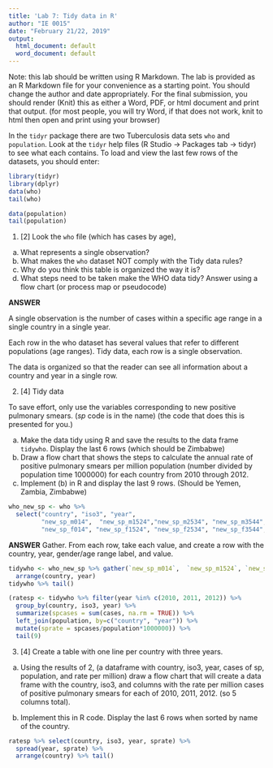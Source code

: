```yaml
---
title: 'Lab 7: Tidy data in R'
author: "IE 0015"
date: "February 21/22, 2019"
output:
  html_document: default
  word_document: default
---
```


Note: this lab should be written using R Markdown.  The lab is provided as an R Markdown file for your convenience as a starting point. You should change the author and date appropriately. For the final submission, you should render (Knit) this as either a Word, PDF, or html document and print that output. (for most people, you will try Word, if that does not work, knit to html then open and print using your browser)

In the `tidyr` package there are two Tuberculosis data sets `who` and `population`.  Look at the `tidyr` help files (R Studio -> Packages tab -> tidyr) to see what each contains. To load and view the last few rows of the datasets, you should enter:

```r
library(tidyr)
library(dplyr)
data(who)
tail(who)
```
```r
data(population)
tail(population)
```

1. [2] Look the `who` file (which has cases by age), 

a. What represents a single observation?  
b. What makes the `who` dataset NOT comply with the Tidy data rules?  
c. Why do you think this table is organized the way it is?
d. What steps need to be taken make the WHO data tidy? Answer using a flow chart (or process map or pseudocode)

**ANSWER**

A single observation is the number of cases within a specific age range in a single country in a single year.

Each row in the who dataset has several values that refer to different populations (age ranges). Tidy data, each row is a single observation.

The data is organized so that the reader can see all information about a country and year in a single row.

2. [4]  Tidy data

To save effort, only use the variables corresponding to new positive pulmonary smears. (*sp* code is in the name) (the code that does this is presented for you.)

a. Make the data tidy using R and save the results to the data frame `tidywho`. Display the last 6 rows (which should be Zimbabwe)
b. Draw a flow chart that shows the steps to calculate the annual rate of positive pulmonary smears per million population (number divided by population time 1000000) for each country from 2010 through 2012.  
c. Implement (b) in R and display the last 9 rows. (Should be Yemen, Zambia, Zimbabwe)



```r
who_new_sp <- who %>% 
  select("country", "iso3", "year", 
         "new_sp_m014",  "new_sp_m1524","new_sp_m2534", "new_sp_m3544", "new_sp_m4554", "new_sp_m5564", "new_sp_m65", 
         "new_sp_f014", "new_sp_f1524", "new_sp_f2534", "new_sp_f3544", "new_sp_f4554", "new_sp_f5564", "new_sp_f65")
```
**ANSWER**
Gather. From each row, take each value, and create a row with the country, year, gender/age range label, and value.

```r
tidywho <- who_new_sp %>% gather(`new_sp_m014`,  `new_sp_m1524`, `new_sp_m2534`, `new_sp_m3544`, `new_sp_m4554`, `new_sp_m5564`, `new_sp_m65`,   `new_sp_f014`, `new_sp_f1524`, `new_sp_f2534`, `new_sp_f3544`, `new_sp_f4554`, `new_sp_f5564`, `new_sp_f65`, key = "genderage", value="cases") %>%
  arrange(country, year)
tidywho %>% tail()  
```
```r
(ratesp <- tidywho %>% filter(year %in% c(2010, 2011, 2012)) %>%
  group_by(country, iso3, year) %>%
  summarize(spcases = sum(cases, na.rm = TRUE)) %>% 
  left_join(population, by=c("country", "year")) %>%
  mutate(sprate = spcases/population*1000000)) %>%
  tail(9)
```

3. [4] Create a table with one line per country with three years.

a.  Using the results of 2, (a dataframe with country, iso3, year, cases of sp, population, and rate per million) draw a flow chart that will create a data frame with the country, iso3, and columns with the rate per million cases of positive pulmonary smears for each of 2010, 2011, 2012. (so 5 columns total).

b.  Implement this in R code.  Display the last 6 rows when sorted by name of the country.

```r
ratesp %>% select(country, iso3, year, sprate) %>%
  spread(year, sprate) %>%
  arrange(country) %>% tail()
```
